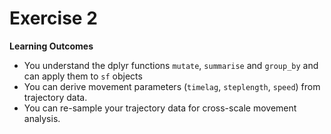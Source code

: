 # Exercise 2

:::{.callout-note}
**Learning Outcomes**

- You understand the dplyr functions `mutate`, `summarise` and `group_by` and can apply them to `sf` objects
- You can derive movement parameters (`timelag`, `steplength`, `speed`) from trajectory data.
- You can re-sample your trajectory data for cross-scale movement analysis. 
:::

<!-- **Prerequisites*** -->

<!-- Readings Skills from "R for Data Science" [@wickham2017]: -->

<!-- - RS2.1 Chap3 Data Transformation with `dplyr` (31p, 43-76) -->
<!-- - RS2.2 Chap10 Relational data with `dplyr` (21p, 171-193) -->
<!-- - RS2.3 Chap14 Pipes with `magrittr` (6p, 261-268) -->

<!-- Readings Theory -->

<!-- - R2.1 @laube2011: How fast is a cow? cross - scale analysis of movement data. -->
